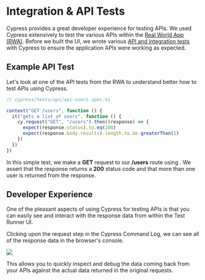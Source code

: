 # Integration & API Tests

Cypress provides a great developer experience for testing APIs. We used Cypress extensively to test the various APIs within the [Real World App (RWA)](https://github.com/cypress-io/cypress-realworld-app). Before we built the UI, we wrote various [API and integration tests](https://github.com/cypress-io/cypress-realworld-app/tree/develop/cypress/tests/api) with Cypress to ensure the application APIs were working as expected.

## Example API Test

Let's look at one of the API tests from the RWA to understand better how to test APIs using Cypress.

```js
// cypress/tests/api/api-users.spec.ts

context("GET /users", function () {
  it("gets a list of users", function () {
    cy.request("GET", "/users").then((response) => {
      expect(response.status).to.eq(200)
      expect(response.body.results).length.to.be.greaterThan(1)
    })
  })
})
```

In this simple test, we make a **GET** request to our **/users** route using <apiLink apiName="request" displayName="cy.request()" />. We assert that the response returns a **200** status code and that more than one user is returned from the response.

## Developer Experience

One of the pleasant aspects of using Cypress for testing APIs is that you can easily see and interact with the response data from within the Test Runner UI.

Clicking upon the request step in the Cypress Command Log, we can see all of the response data in the browser's console.

![](/images/advanced-cypress-concepts/integration-and-api-tests/Screen_Shot_2021-09-01_at_9.20.04_AM.png)

This allows you to quickly inspect and debug the data coming back from your APIs against the actual data returned in the original requests.
